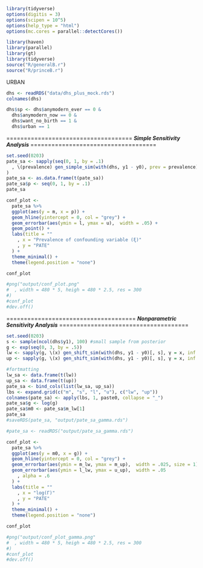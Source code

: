```r
library(tidyverse)
options(digitis = 3)
options(scipen = 10^5)
options(help_type = "html")
options(mc.cores = parallel::detectCores())

library(haven)
library(parallel)
library(gt)
library(tidyverse)
source("R/generalB.r")
source("R/princeB.r")
```

URBAN
```r
dhs <- readRDS("data/dhs_plus_mock.rds")
colnames(dhs)

dhs$sp <- dhs$anymodern_ever == 0 &
  dhs$anymodern_now == 0 &
  dhs$want_no_birth == 1 &
  dhs$urban == 1
```

====================================
***Simple Sensitivity Analysis***
====================================
```r
set.seed(0203)
pate_sa <- sapply(seq(0, 1, by = .1)
  , \(prevalence) gen_simple_sim(with(dhs, y1 - y0), prev = prevalence)
)
pate_sa <- as.data.frame(t(pate_sa))
pate_sa$p <- seq(0, 1, by = .1)
pate_sa
```


```r
conf_plot <-
  pate_sa %>%
  ggplot(aes(y = m, x = p)) +
  geom_hline(yintercept = 0, col = "grey") +
  geom_errorbar(aes(ymin = l, ymax = u),  width = .05) +
  geom_point() +
  labs(title = ""
    , x = "Prevalence of confounding variable (ξ)"
    , y = "PATE"
  ) +
  theme_minimal() +
  theme(legend.position = "none")

conf_plot

#png("output/conf_plot.png"
#  , width = 480 * 5, heigh = 480 * 2.5, res = 300
#)
#conf_plot
#dev.off()
```


=====================================
***Nonparametric Sensitivity Analysis***
=====================================
```r
set.seed(0203)
s <- sample(ncol(dhs$y1), 100) #small sample from posterior
g <- exp(seq(0, 3, by = .5))
lw <- sapply(g, \(x) gen_shift_sim(with(dhs, y1 - y0)[, s], γ = x, inf = TRUE))
up <- sapply(g, \(x) gen_shift_sim(with(dhs, y1 - y0)[, s], γ = x, inf = FALSE))

#fortmatting
lw_sa <- data.frame(t(lw))
up_sa <- data.frame(t(up))
pate_sa <- bind_cols(list(lw_sa, up_sa))
lbs <- expand.grid(c("m", "s", "l", "u"), c("lw", "up"))
colnames(pate_sa) <- apply(lbs, 1, paste0, collapse = "_")
pate_sa$g <- log(g)
pate_sa$m0 <- pate_sa$m_lw[1]
pate_sa
#saveRDS(pate_sa, "output/pate_sa_gamma.rds")
```

```r
#pate_sa <- readRDS("output/pate_sa_gamma.rds")

conf_plot <-
  pate_sa %>%
  ggplot(aes(y = m0, x = g)) +
  geom_hline(yintercept = 0, col = "grey") +
  geom_errorbar(aes(ymin = m_lw, ymax = m_up),  width = .025, size = 1) +
  geom_errorbar(aes(ymin = l_lw, ymax = u_up),  width = .05
    , alpha = .6
  ) +
  labs(title = ""
    , x = "log(Γ)"
    , y = "PATE"
  ) +
  theme_minimal() +
  theme(legend.position = "none")

conf_plot

#png("output/conf_plot_gamma.png"
#  , width = 480 * 5, heigh = 480 * 2.5, res = 300
#)
#conf_plot
#dev.off()
```